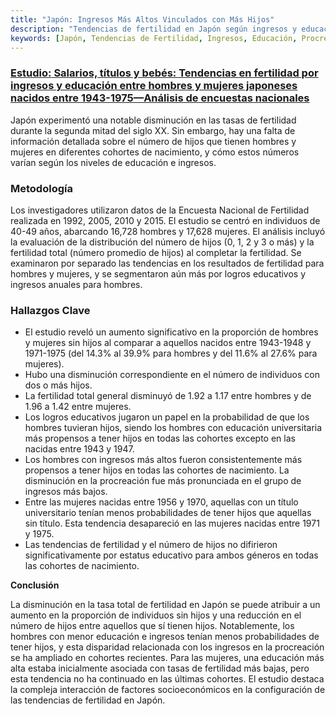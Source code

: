 ```yaml
---
title: "Japón: Ingresos Más Altos Vinculados con Más Hijos"
description: "Tendencias de fertilidad en Japón según ingresos y educación, revelando un cambio hacia menos hijos e influencias socioeconómicas notables."
keywords: [Japón, Tendencias de Fertilidad, Ingresos, Educación, Procreación, Factores Socioeconómicos, Encuesta Nacional de Fertilidad, Diferencias de Género]
---
```


### [**Estudio:** Salarios, títulos y bebés: Tendencias en fertilidad por ingresos y educación entre hombres y mujeres japoneses nacidos entre 1943-1975—Análisis de encuestas nacionales](https://journals.plos.org/plosone/article?id=10.1371/journal.pone.0266835)

Japón experimentó una notable disminución en las tasas de fertilidad durante la segunda mitad del siglo XX. Sin embargo, hay una falta de información detallada sobre el número de hijos que tienen hombres y mujeres en diferentes cohortes de nacimiento, y cómo estos números varían según los niveles de educación e ingresos.

### **Metodología**

Los investigadores utilizaron datos de la Encuesta Nacional de Fertilidad realizada en 1992, 2005, 2010 y 2015. El estudio se centró en individuos de 40-49 años, abarcando 16,728 hombres y 17,628 mujeres. El análisis incluyó la evaluación de la distribución del número de hijos (0, 1, 2 y 3 o más) y la fertilidad total (número promedio de hijos) al completar la fertilidad. Se examinaron por separado las tendencias en los resultados de fertilidad para hombres y mujeres, y se segmentaron aún más por logros educativos y ingresos anuales para hombres.

### **Hallazgos Clave**

* El estudio reveló un aumento significativo en la proporción de hombres y mujeres sin hijos al comparar a aquellos nacidos entre 1943-1948 y 1971-1975 (del 14.3% al 39.9% para hombres y del 11.6% al 27.6% para mujeres).
* Hubo una disminución correspondiente en el número de individuos con dos o más hijos.
* La fertilidad total general disminuyó de 1.92 a 1.17 entre hombres y de 1.96 a 1.42 entre mujeres.
* Los logros educativos jugaron un papel en la probabilidad de que los hombres tuvieran hijos, siendo los hombres con educación universitaria más propensos a tener hijos en todas las cohortes excepto en las nacidas entre 1943 y 1947.
* Los hombres con ingresos más altos fueron consistentemente más propensos a tener hijos en todas las cohortes de nacimiento. La disminución en la procreación fue más pronunciada en el grupo de ingresos más bajos.
* Entre las mujeres nacidas entre 1956 y 1970, aquellas con un título universitario tenían menos probabilidades de tener hijos que aquellas sin título. Esta tendencia desapareció en las mujeres nacidas entre 1971 y 1975.
* Las tendencias de fertilidad y el número de hijos no difirieron significativamente por estatus educativo para ambos géneros en todas las cohortes de nacimiento.

**Conclusión**

La disminución en la tasa total de fertilidad en Japón se puede atribuir a un aumento en la proporción de individuos sin hijos y una reducción en el número de hijos entre aquellos que sí tienen hijos. Notablemente, los hombres con menor educación e ingresos tenían menos probabilidades de tener hijos, y esta disparidad relacionada con los ingresos en la procreación se ha ampliado en cohortes recientes. Para las mujeres, una educación más alta estaba inicialmente asociada con tasas de fertilidad más bajas, pero esta tendencia no ha continuado en las últimas cohortes. El estudio destaca la compleja interacción de factores socioeconómicos en la configuración de las tendencias de fertilidad en Japón.
